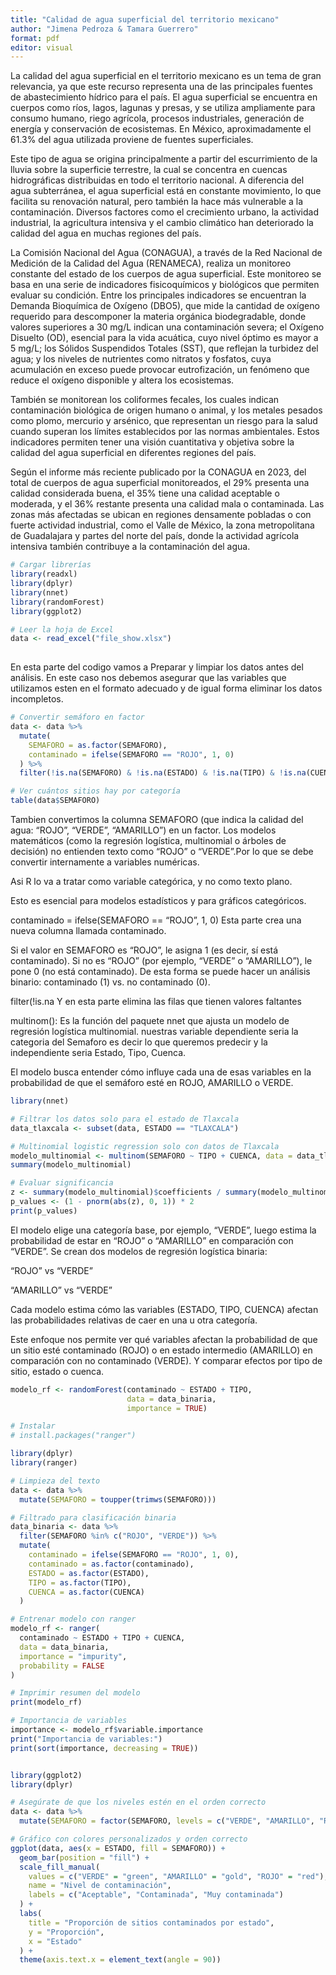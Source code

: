```yaml
---
title: "Calidad de agua superficial del territorio mexicano"
author: "Jimena Pedroza & Tamara Guerrero"
format: pdf
editor: visual
---
```


La calidad del agua superficial en el territorio mexicano es un tema de gran relevancia, ya que este recurso representa una de las principales fuentes de abastecimiento hídrico para el país. El agua superficial se encuentra en cuerpos como ríos, lagos, lagunas y presas, y se utiliza ampliamente para consumo humano, riego agrícola, procesos industriales, generación de energía y conservación de ecosistemas. En México, aproximadamente el 61.3% del agua utilizada proviene de fuentes superficiales.

Este tipo de agua se origina principalmente a partir del escurrimiento de la lluvia sobre la superficie terrestre, la cual se concentra en cuencas hidrográficas distribuidas en todo el territorio nacional. A diferencia del agua subterránea, el agua superficial está en constante movimiento, lo que facilita su renovación natural, pero también la hace más vulnerable a la contaminación. Diversos factores como el crecimiento urbano, la actividad industrial, la agricultura intensiva y el cambio climático han deteriorado la calidad del agua en muchas regiones del país.

La Comisión Nacional del Agua (CONAGUA), a través de la Red Nacional de Medición de la Calidad del Agua (RENAMECA), realiza un monitoreo constante del estado de los cuerpos de agua superficial. Este monitoreo se basa en una serie de indicadores fisicoquímicos y biológicos que permiten evaluar su condición. Entre los principales indicadores se encuentran la Demanda Bioquímica de Oxígeno (DBO5), que mide la cantidad de oxígeno requerido para descomponer la materia orgánica biodegradable, donde valores superiores a 30 mg/L indican una contaminación severa; el Oxígeno Disuelto (OD), esencial para la vida acuática, cuyo nivel óptimo es mayor a 5 mg/L; los Sólidos Suspendidos Totales (SST), que reflejan la turbidez del agua; y los niveles de nutrientes como nitratos y fosfatos, cuya acumulación en exceso puede provocar eutrofización, un fenómeno que reduce el oxígeno disponible y altera los ecosistemas.

También se monitorean los coliformes fecales, los cuales indican contaminación biológica de origen humano o animal, y los metales pesados como plomo, mercurio y arsénico, que representan un riesgo para la salud cuando superan los límites establecidos por las normas ambientales. Estos indicadores permiten tener una visión cuantitativa y objetiva sobre la calidad del agua superficial en diferentes regiones del país.

Según el informe más reciente publicado por la CONAGUA en 2023, del total de cuerpos de agua superficial monitoreados, el 29% presenta una calidad considerada buena, el 35% tiene una calidad aceptable o moderada, y el 36% restante presenta una calidad mala o contaminada. Las zonas más afectadas se ubican en regiones densamente pobladas o con fuerte actividad industrial, como el Valle de México, la zona metropolitana de Guadalajara y partes del norte del país, donde la actividad agrícola intensiva también contribuye a la contaminación del agua.



```r

# Cargar librerías
library(readxl)
library(dplyr)
library(nnet)
library(randomForest)
library(ggplot2)

# Leer la hoja de Excel
data <- read_excel("file_show.xlsx")
 
```
En esta parte del codigo vamos a Preparar y limpiar los datos antes del análisis.
En este caso nos debemos asegurar que las variables que utilizamos esten en el formato adecuado y de igual forma eliminar los datos incompletos. 
```r
# Convertir semáforo en factor
data <- data %>%
  mutate(
    SEMAFORO = as.factor(SEMAFORO),
    contaminado = ifelse(SEMAFORO == "ROJO", 1, 0)
  ) %>%
  filter(!is.na(SEMAFORO) & !is.na(ESTADO) & !is.na(TIPO) & !is.na(CUENCA))

# Ver cuántos sitios hay por categoría
table(data$SEMAFORO)

```

Tambien convertimos la columna SEMAFORO (que indica la calidad del agua: "ROJO", "VERDE", "AMARILLO") en un factor.
Los modelos matemáticos (como la regresión logística, multinomial o árboles de decisión) no entienden texto como "ROJO" o "VERDE".Por lo que se debe convertir internamente a variables numéricas.

Asi R lo va a tratar como variable categórica, y no como texto plano.

Esto es esencial para modelos estadísticos y para gráficos categóricos.

contaminado = ifelse(SEMAFORO == "ROJO", 1, 0) Esta parte crea una nueva columna llamada contaminado.

Si el valor en SEMAFORO es "ROJO", le asigna 1 (es decir, sí está contaminado). Si no es "ROJO" (por ejemplo, "VERDE" o "AMARILLO"), le pone 0 (no está contaminado).
De esta forma se puede hacer un análisis binario: contaminado (1) vs. no contaminado (0).

  filter(!is.na  Y en esta parte elimina las filas que tienen valores faltantes 


multinom(): Es la función del paquete nnet que ajusta un modelo de regresión logística multinomial. 
nuestras variable dependiente seria la categoria del Semaforo es decir lo que queremos predecir y la independiente seria Estado, Tipo, Cuenca. 

El modelo busca entender cómo influye cada una de esas variables en la probabilidad de que el semáforo esté en ROJO, AMARILLO o VERDE.
```r
library(nnet)  

# Filtrar los datos solo para el estado de Tlaxcala
data_tlaxcala <- subset(data, ESTADO == "TLAXCALA")

# Multinomial logistic regression solo con datos de Tlaxcala
modelo_multinomial <- multinom(SEMAFORO ~ TIPO + CUENCA, data = data_tlaxcala)
summary(modelo_multinomial)

# Evaluar significancia
z <- summary(modelo_multinomial)$coefficients / summary(modelo_multinomial)$standard.errors
p_values <- (1 - pnorm(abs(z), 0, 1)) * 2
print(p_values)


```
El modelo elige una categoría base, por ejemplo, "VERDE", luego estima la probabilidad de estar en "ROJO" o "AMARILLO" en comparación con "VERDE".
Se crean dos modelos de regresión logística binaria:

"ROJO" vs "VERDE"

"AMARILLO" vs "VERDE"

Cada modelo estima cómo las variables (ESTADO, TIPO, CUENCA) afectan las probabilidades relativas de caer en una u otra categoría.

Este enfoque nos permite ver qué variables afectan la probabilidad de que un sitio esté contaminado (ROJO) o en estado intermedio (AMARILLO) en comparación con no contaminado (VERDE). Y comparar efectos por tipo de sitio, estado o cuenca.

```r
modelo_rf <- randomForest(contaminado ~ ESTADO + TIPO,
                          data = data_binaria,
                          importance = TRUE)

```

```r
# Instalar 
# install.packages("ranger")

library(dplyr)
library(ranger)

# Limpieza del texto
data <- data %>%
  mutate(SEMAFORO = toupper(trimws(SEMAFORO)))

# Filtrado para clasificación binaria
data_binaria <- data %>%
  filter(SEMAFORO %in% c("ROJO", "VERDE")) %>%
  mutate(
    contaminado = ifelse(SEMAFORO == "ROJO", 1, 0),
    contaminado = as.factor(contaminado),
    ESTADO = as.factor(ESTADO),
    TIPO = as.factor(TIPO),
    CUENCA = as.factor(CUENCA)
  )

# Entrenar modelo con ranger 
modelo_rf <- ranger(
  contaminado ~ ESTADO + TIPO + CUENCA,
  data = data_binaria,
  importance = "impurity",
  probability = FALSE
)

# Imprimir resumen del modelo
print(modelo_rf)

# Importancia de variables
importance <- modelo_rf$variable.importance
print("Importancia de variables:")
print(sort(importance, decreasing = TRUE))



```

```r
 
library(ggplot2)
library(dplyr)

# Asegúrate de que los niveles estén en el orden correcto
data <- data %>%
  mutate(SEMAFORO = factor(SEMAFORO, levels = c("VERDE", "AMARILLO", "ROJO")))

# Gráfico con colores personalizados y orden correcto
ggplot(data, aes(x = ESTADO, fill = SEMAFORO)) +
  geom_bar(position = "fill") +
  scale_fill_manual(
    values = c("VERDE" = "green", "AMARILLO" = "gold", "ROJO" = "red"),
    name = "Nivel de contaminación",
    labels = c("Aceptable", "Contaminada", "Muy contaminada")
  ) +
  labs(
    title = "Proporción de sitios contaminados por estado",
    y = "Proporción",
    x = "Estado"
  ) +
  theme(axis.text.x = element_text(angle = 90))


```

```r


```
